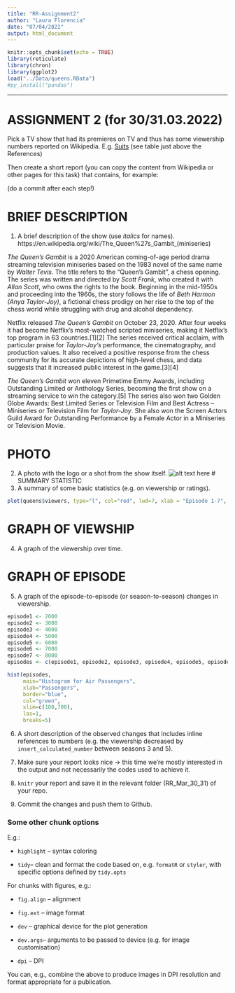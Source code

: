 ```yaml
---
title: "RR-Assignment2"
author: "Laura Florencia"
date: "07/04/2022"
output: html_document
---
```


```r
knitr::opts_chunk$set(echo = TRUE)
library(reticulate)
library(chron)
library(ggplot2)
load("../Data/queens.RData")
#py_install("pandas")

```

---

# ASSIGNMENT 2 (for 30/31.03.2022)

Pick a TV show that had its premieres on TV and thus has some viewership numbers reported on Wikipedia.
E.g. [Suits](https://en.wikipedia.org/wiki/List_of_Suits_episodes) (see table just above the References)

Then create a short report (you can copy the content from Wikipedia or other pages for this task) that contains, for example:

(do a commit after each step!)

# BRIEF DESCRIPTION  
1. A brief description of the show (use _italics_ for names).
https://en.wikipedia.org/wiki/The_Queen%27s_Gambit_(miniseries)

*The Queen's Gambit* is a 2020 American coming-of-age period drama streaming television miniseries based on the 1983 novel of the same name by *Walter Tevis*. The title refers to the "Queen's Gambit", a chess opening. The series was written and directed by *Scott Frank*, who created it with *Allan Scott*, who owns the rights to the book. Beginning in the mid-1950s and proceeding into the 1960s, the story follows the life of *Beth Harmon (Anya Taylor-Joy)*, a fictional chess prodigy on her rise to the top of the chess world while struggling with drug and alcohol dependency.

Netflix released *The Queen's Gambit* on October 23, 2020. After four weeks it had become Netflix's most-watched scripted miniseries, making it Netflix's top program in 63 countries.[1][2] The series received critical acclaim, with particular praise for *Taylor-Joy's* performance, the cinematography, and production values. It also received a positive response from the chess community for its accurate depictions of high-level chess, and data suggests that it increased public interest in the game.[3][4]

*The Queen's Gambit* won eleven Primetime Emmy Awards, including Outstanding Limited or Anthology Series, becoming the first show on a streaming service to win the category.[5] The series also won two Golden Globe Awards: Best Limited Series or Television Film and Best Actress – Miniseries or Television Film for *Taylor-Joy*. She also won the Screen Actors Guild Award for Outstanding Performance by a Female Actor in a Miniseries or Television Movie.

# PHOTO 
2. A photo with the logo or a shot from the show itself.
![alt text here](C:/Users/Laura Eflor/OneDrive\Documents/GitHub\RRcourse2022/RR_Mar_23_24/The_Queens_Gambit.png)
# SUMMARY STATISTIC
3. A summary of some basic statistics (e.g. on viewership or ratings).
```r
plot(queens$viewers, type="l", col="red", lwd=7, xlab = "Episode 1-7", ylab = "Viewers")
```

# GRAPH OF VIEWSHIP
4. A graph of the viewership over time.

# GRAPH OF EPISODE 
5. A graph of the episode-to-episode (or season-to-season) changes in viewership.

```r
episode1 <- 2000
episode2 <- 3000
episode3 <- 4000
episode4 <- 5000
episode5 <- 6000
episode6 <- 7000
episode7 <- 8000
episodes <- c(episode1, episode2, episode3, episode4, episode5, episode6, episode7)

hist(episodes, 
     main="Histogram for Air Passengers", 
     xlab="Passengers", 
     border="blue", 
     col="green",
     xlim=c(100,700),
     las=1, 
     breaks=5)
```

6. A short description of the observed changes that includes inline references to numbers (e.g. the viewership decreased by `insert_calculated_number` between seasons 3 and 5).

7. Make sure your report looks nice -> this time we're mostly interested in the output and not necessarily the codes used to achieve it.
7. `knitr` your report and save it in the relevant folder (RR_Mar_30_31) of your repo. 

8. Commit the changes and push them to Github.

### Some other chunk options

E.g.:

- `highlight` -- syntax coloring

- `tidy`-- clean and format the code based on, e.g. `formatR` or `styler`, with specific options defined by `tidy.opts`

For chunks with figures, e.g.:

- `fig.align` -- alignment

- `fig.ext` -- image format

- `dev` -- graphical device for the plot generation

- `dev.args`-- arguments to be passed to device (e.g. for image customisation)

- `dpi` -- DPI

You can, e.g., combine the above to produce images in DPI resolution and format appropriate for a publication.
